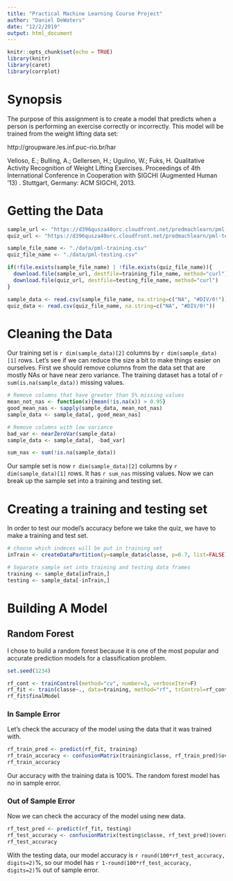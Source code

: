 ```yaml
---
title: "Practical Machine Learning Course Project"
author: "Daniel DeWaters"
date: "12/2/2019"
output: html_document
---
```


```r
knitr::opts_chunk$set(echo = TRUE)
library(knitr)
library(caret)
library(corrplot)
```

# Synopsis

The purpose of this assignment is to create a model that predicts when a person is performing an exercise correctly or incorrectly. This model will be trained from the weight lifting data set:

http://groupware.les.inf.puc-rio.br/har

Velloso, E.; Bulling, A.; Gellersen, H.; Ugulino, W.; Fuks, H. Qualitative Activity Recognition of Weight Lifting Exercises. Proceedings of 4th International Conference in Cooperation with SIGCHI (Augmented Human '13) . Stuttgart, Germany: ACM SIGCHI, 2013.


# Getting the Data
```r
sample_url <- "https://d396qusza40orc.cloudfront.net/predmachlearn/pml-training.csv"
quiz_url <- "https://d396qusza40orc.cloudfront.net/predmachlearn/pml-testing.csv"

sample_file_name <- "./data/pml-training.csv"
quiz_file_name <- "./data/pml-testing.csv"

if(!file.exists(sample_file_name) | !file.exists(quiz_file_name)){
  download.file(sample_url, destfile=training_file_name, method="curl")
  download.file(quiz_url, destfile=testing_file_name, method="curl")
}

sample_data <- read.csv(sample_file_name, na.string=c("NA", "#DIV/0!"))
quiz_data <- read.csv(quiz_file_name, na.string=c("NA", "#DIV/0!"))
```

# Cleaning the Data

Our training set is `r dim(sample_data)[2]` columns by `r dim(sample_data)[1]` rows. Let's see if we can reduce the size a bit to make things easier on ourselves. First we should remove columns from the data set that are mostly NAs or have near zero variance. The training dataset has a total of `r sum(is.na(sample_data))` missing values.
```r
# Remove columns that have greater than 5% missing values 
mean_not_nas <- function(x){mean(!is.na(x)) > 0.95}
good_mean_nas <- sapply(sample_data, mean_not_nas)
sample_data <- sample_data[, good_mean_nas]

# Remove columns with low variance
bad_var <- nearZeroVar(sample_data)
sample_data <- sample_data[, -bad_var]

sum_nas <- sum(!is.na(sample_data))
```

Our sample set is now `r dim(sample_data)[2]` columns by `r dim(sample_data)[1]` rows. It has `r sum_nas` missing values. Now we can break up the sample set into a training and testing set.

# Creating a training and testing set

In order to test our model's accuracy before we take the quiz, we have to make a training and test set.
```r
# choose which indeces will be put in training set
inTrain <- createDataPartition(y=sample_data$classe, p=0.7, list=FALSE)

# Separate sample set into training and testing data frames
training <- sample_data[inTrain,]
testing <- sample_data[-inTrain,]
```

# Building A Model

## Random Forest

I chose to build a random forest because it is one of the most popular and accurate prediction models for a classification problem.


```r
set.seed(1234)

rf_cont <- trainControl(method="cv", number=3, verboseIter=F)
rf_fit <- train(classe~., data=training, method="rf", trControl=rf_cont)
rf_fit$finalModel
```

### In Sample Error

Let's check the accuracy of the model using the data that it was trained with.
```r
rf_train_pred <- predict(rf_fit, training)
rf_train_accuracy <- confusionMatrix(training$classe, rf_train_pred)$overall[1]
rf_train_accuracy
```

Our accuracy with the training data is 100%. The random forest model has no in sample error.

### Out of Sample Error

Now we can check the accuracy of the model using new data. 

```r
rf_test_pred <- predict(rf_fit, testing)
rf_test_accuracy <- confusionMatrix(testing$classe, rf_test_pred)$overall[1]
rf_test_accuracy
```

With the testing data, our model accuracy is `r round(100*rf_test_accuracy, digits=2)`%, so our model has `r 1-round(100*rf_test_accuracy, digits=2)`% out of sample error.



